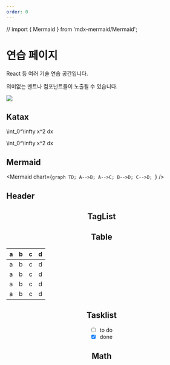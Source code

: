 ```yaml
---
order: 0
---
```


// import { Mermaid } from 'mdx-mermaid/Mermaid';


# 연습 페이지

React 등 여러 기술 연습 공간입니다.

의미없는 멘트나 컴포넌트들이 노출될 수 있습니다.

![](../../../assets/2023-04-28-11-36-03.png)


## Katax
<InlineMath>\int_0^\infty x^2 dx</InlineMath>

<InlineMath math="\int_0^\infty x^2 dx"/>

<BlockMath>\int_0^\infty x^2 dx</BlockMath>

<BlockMath math="\int_0^\infty x^2 dx"/>

## Mermaid

<Mermaid chart={`graph TD;
    A-->B;
    A-->C;
    B-->D;
    C-->D;
`} />

## Header

<Header />

## TagList
<TagList />

## Table

| a | b  |  c |  d  |
| - | :- | -: | :-: |
| a | b  |  c |  d  |
| a | b  |  c |  d  |
| a | b  |  c |  d  |
| a | b  |  c |  d  |

## Tasklist

* [ ] to do
* [x] done

## Math
<HelloGraph />


<Comment />
